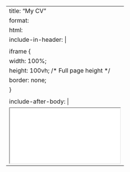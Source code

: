 ---
title: "My CV"
format:
  html:
    include-in-header: |
      <style>
        iframe {
          width: 100%;
          height: 100vh; /* Full page height */
          border: none;
        }
      </style>
    include-after-body: |
      <iframe src="/images/Rory_mulhern_CV.pdf"></iframe>
---